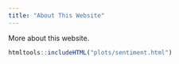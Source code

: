 ```yaml
---
title: "About This Website"
---
```


More about this website.

```r
htmltools::includeHTML("plots/sentiment.html")
```